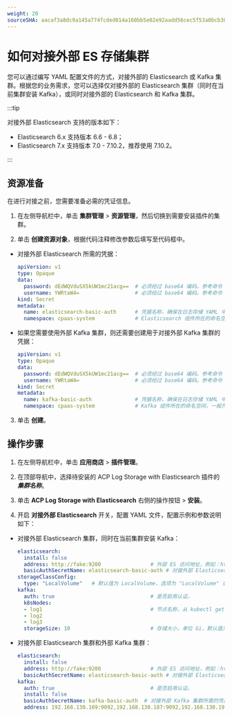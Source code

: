 ```yaml
---
weight: 20
sourceSHA: aacaf3a8dc9a145a774fcded014a160bb5e02e92aadd56cec5f53a0bcb30daee
---
```


# 如何对接外部 ES 存储集群

您可以通过编写 YAML 配置文件的方式，对接外部的 Elasticsearch 或 Kafka 集群。根据您的业务需求，您可以选择仅对接外部的 Elasticsearch 集群（同时在当前集群安装 Kafka），或同时对接外部的 Elasticsearch 和 Kafka 集群。

:::tip

对接外部 Elasticsearch 支持的版本如下：
- Elasticsearch 6.x 支持版本 6.6 - 6.8；
- Elasticsearch 7.x 支持版本 7.0 - 7.10.2，推荐使用 7.10.2。

:::

## 资源准备

在进行对接之前，您需要准备必需的凭证信息。

1. 在左侧导航栏中，单击 **集群管理** > **资源管理**，然后切换到需要安装插件的集群。

2. 单击 **创建资源对象**，根据代码注释修改参数后填写至代码框中。

* 对接外部 Elasticsearch 所需的凭据：

    ```yaml
	apiVersion: v1
	type: Opaque
	data:
	  password: dEdWQVduSX5kUW1mc21acg==  # 必须经过 base64 编码。参考命令：echo -n <password_value>| base64
	  username: YWRtaW4=                  # 必须经过 base64 编码。参考命令：echo -n <username_value>| base64
	kind: Secret
	metadata:
	  name: elasticsearch-basic-auth      # 凭据名称，确保在日志存储 YAML 中 elasticsearch.basicAuthSecretName 的值与该参数一致。
	  namespace: cpaas-system             # Elasticsearch 组件所在的命名空间，一般为 cpaas-system。
    ```

* 如果您需要使用外部 Kafka 集群，则还需要创建用于对接外部 Kafka 集群的凭据：

    ```yaml
	apiVersion: v1
	type: Opaque
	data:
	  password: dEdWQVduSX5kUW1mc21acg==  # 必须经过 base64 编码。参考命令：echo -n <password_value>| base64
	  username: YWRtaW4=                  # 必须经过 base64 编码。参考命令：echo -n <username_value>| base64
	kind: Secret
	metadata:
	  name: kafka-basic-auth              # 凭据名称，确保在日志存储 YAML 中 kafka.basicAuthSecretName 的值与该参数一致。
	  namespace: cpaas-system             # Kafka 组件所在的命名空间，一般为 cpaas-system。
    ```

3. 单击 **创建**。

## 操作步骤

1. 在左侧导航栏中，单击 **应用商店** > **插件管理**。

2. 在顶部导航中，选择待安装的 ACP Log Storage with Elasticsearch 插件的 ***集群名称***。

3. 单击 **ACP Log Storage with Elasticsearch** 右侧的操作按钮 > **安装**。

4. 开启 **对接外部 Elasticsearch** 开关，配置 YAML 文件，配置示例和参数说明如下：

* 对接外部 Elasticsearch 集群，同时在当前集群安装 Kafka：

    ```yaml
    elasticsearch:
      install: false
      address: http://fake:9200                # 外部 ES 访问地址，例如：http://192.168.143.252:11780/es_proxy
      basicAuthSecretName: elasticsearch-basic-auth # 对接外部 Elasticsearch 所需的凭据
    storageClassConfig:
      type: "LocalVolume"   # 默认值为 LocalVolume，选项为 "LocalVolume" 或 "StorageClass"。
    kafka:
      auth: true                               # 是否启用认证。
      k8sNodes:
      - log1                                   # 节点名称，从 kubectl get nodes 获取。
      - log2
      - log3
      storageSize: 10                          # 存储大小，单位 Gi，默认值为 10 Gi。
    ```

* 对接外部 Elasticsearch 集群和外部 Kafka 集群：

    ```yaml
    elasticsearch:
      install: false
      address: http://fake:9200                # 外部 ES 访问地址，例如：http://192.168.143.252:11780/es_proxy
      basicAuthSecretName: elasticsearch-basic-auth # 对接外部 Elasticsearch 所需的凭据
    kafka:
      auth: true                               # 是否启用认证。
      install: false
      basicAuthSecretName: kafka-basic-auth  # 对接外部 Kafka 集群所需的凭据
      address: 192.168.130.169:9092,192.168.130.187:9092,192.168.130.193:9092     # Kafka 访问地址，用英文逗号分隔。
    ```
